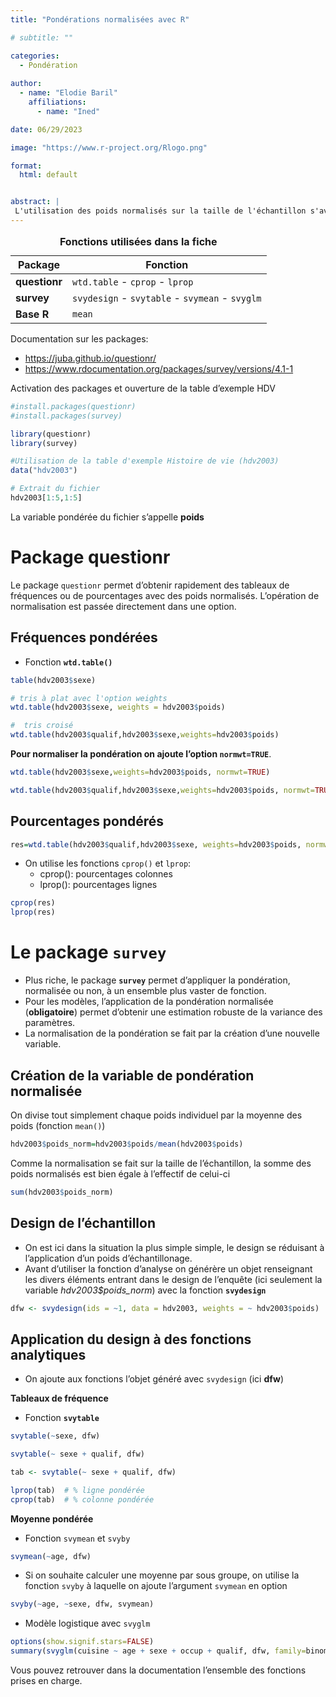 ```yaml
---
title: "Pondérations normalisées avec R"

# subtitle: ""

categories:
  - Pondération
  
author: 
  - name: "Elodie Baril"
    affiliations:
      - name: "Ined"

date: 06/29/2023

image: "https://www.r-project.org/Rlogo.png"

format: 
  html: default


abstract: | 
 L'utilisation des poids normalisés sur la taille de l'échantillon s'avère obligatoire pour certaines analyses, en particulier pour obtenir des estimations robustes de la variance. La présente fiche présente avec les packages `questionr` et `survey`, deux manières d'introduire ces poids dans des analyses.
---
```



| Package       | Fonction                                        |
|---------------|-------------------------------------------------|
| **questionr** | `wtd.table` - `cprop` - `lprop`                 |
| **survey**    | `svydesign` - `svytable` - `svymean` - `svyglm` |
| **Base R**    | `mean`                                          |

: **Fonctions utilisées dans la fiche**


Documentation sur les packages:  


- <https://juba.github.io/questionr/>
- <https://www.rdocumentation.org/packages/survey/versions/4.1-1>

Activation des packages et ouverture de la table d'exemple HDV

```r
#install.packages(questionr)
#install.packages(survey)

library(questionr)
library(survey)

#Utilisation de la table d'exemple Histoire de vie (hdv2003) 
data("hdv2003")

# Extrait du fichier
hdv2003[1:5,1:5]
```

La variable pondérée du fichier s'appelle **poids**


# Package questionr

Le package `questionr` permet d'obtenir rapidement des tableaux de fréquences ou de pourcentages avec des poids normalisés. L'opération de normalisation est passée directement dans une option.


## Fréquences pondérées  

*  Fonction **`wtd.table()`**

```r
table(hdv2003$sexe)
```

```r

# tris à plat avec l'option weights
wtd.table(hdv2003$sexe, weights = hdv2003$poids)

#  tris croisé
wtd.table(hdv2003$qualif,hdv2003$sexe,weights=hdv2003$poids)
```



**Pour normaliser la pondération on ajoute l'option `normwt=TRUE`**.  

```r
wtd.table(hdv2003$sexe,weights=hdv2003$poids, normwt=TRUE)
```

```r
wtd.table(hdv2003$qualif,hdv2003$sexe,weights=hdv2003$poids, normwt=TRUE)
```


##  Pourcentages pondérés


```r
res=wtd.table(hdv2003$qualif,hdv2003$sexe, weights=hdv2003$poids, normwt=TRUE)
```

* On utilise les fonctions `cprop()` et `lprop`:
  * cprop(): pourcentages colonnes
  * lprop(): pourcentages lignes

```r
cprop(res) 
lprop(res) 
```


# Le package `survey`

* Plus riche, le package **`survey`** permet d'appliquer la pondération, normalisée ou non, à un ensemble plus vaster de fonction. 
* Pour les modèles, l'application de la pondération normalisée (**obligatoire**) permet d'obtenir une estimation robuste de la variance des paramètres.
* La normalisation de la pondération se fait par la création d'une nouvelle variable.  

## Création de la variable de pondération normalisée

On divise tout simplement chaque poids individuel par la moyenne des poids (fonction `mean()`)

```r
hdv2003$poids_norm=hdv2003$poids/mean(hdv2003$poids)
```

Comme la normalisation se fait sur la taille de l'échantillon, la somme des poids normalisés est bien égale à l'effectif de celui-ci

```r
sum(hdv2003$poids_norm)
```

## Design de l'échantillon

* On est ici dans la situation la plus simple simple, le design se réduisant à l'application d'un poids d'échantillonage. 
* Avant d'utiliser la fonction d'analyse on générère un objet renseignant les divers éléments entrant dans le design de l'enquête (ici seulement la variable *hdv2003$poids_norm*) avec la fonction **`svydesign`**

```r
dfw <- svydesign(ids = ~1, data = hdv2003, weights = ~ hdv2003$poids)
```


## Application du design à des fonctions analytiques

* On ajoute aux fonctions l'objet généré avec  `svydesign` (ici **dfw**)

**Tableaux de fréquence**

* Fonction **`svytable`**

```r

svytable(~sexe, dfw)

svytable(~ sexe + qualif, dfw)
```

```r
tab <- svytable(~ sexe + qualif, dfw)
```

```r
lprop(tab)  # % ligne pondérée
cprop(tab)  # % colonne pondérée
```


**Moyenne pondérée**

* Fonction `svymean` et `svyby`

```r
svymean(~age, dfw)
```

* Si on souhaite calculer une moyenne par sous groupe, on utilise la fonction `svyby` à laquelle on ajoute l'argument `svymean` en option

```r
svyby(~age, ~sexe, dfw, svymean)
```

* Modèle logistique avec `svyglm`

```r
options(show.signif.stars=FALSE)
summary(svyglm(cuisine ~ age + sexe + occup + qualif, dfw, family=binomial))
```

Vous pouvez retrouver dans la documentation l'ensemble des fonctions prises en charge.






